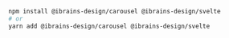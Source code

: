 ```bash
npm install @ibrains-design/carousel @ibrains-design/svelte
# or
yarn add @ibrains-design/carousel @ibrains-design/svelte
```

